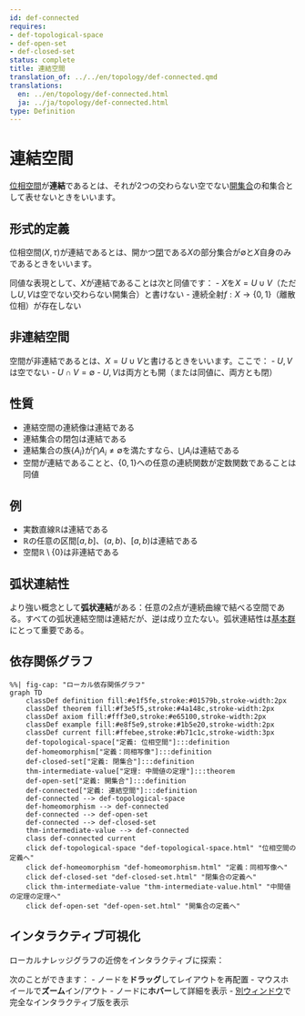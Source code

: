 ```yaml
---
id: def-connected
requires:
- def-topological-space
- def-open-set
- def-closed-set
status: complete
title: 連結空間
translation_of: ../../en/topology/def-connected.qmd
translations:
  en: ../en/topology/def-connected.html
  ja: ../ja/topology/def-connected.html
type: Definition
---
```


# 連結空間 {#def-connected}

[位相空間](def-topological-space.qmd)が**連結**であるとは、それが2つの交わらない空でない[開集合](def-open-set.qmd)の和集合として表せないときをいいます。

## 形式的定義

位相空間$(X, \tau)$が連結であるとは、開かつ[閉](def-closed-set.qmd)である$X$の部分集合が$\emptyset$と$X$自身のみであるときをいいます。

同値な表現として、$X$が連結であることは次と同値です：
- $X$を$X = U \cup V$（ただし$U, V$は空でない交わらない開集合）と書けない
- 連続全射$f: X \to \{0, 1\}$（離散位相）が存在しない

## 非連結空間

空間が非連結であるとは、$X = U \cup V$と書けるときをいいます。ここで：
- $U, V$は空でない
- $U \cap V = \emptyset$
- $U, V$は両方とも開（または同値に、両方とも閉）

## 性質

- 連結空間の連続像は連結である
- 連結集合の閉包は連結である
- 連結集合の族$\{A_i\}$が$\bigcap A_i \neq \emptyset$を満たすなら、$\bigcup A_i$は連結である
- 空間が連結であることと、$\{0, 1\}$への任意の連続関数が定数関数であることは同値

## 例

- 実数直線$\mathbb{R}$は連結である
- $\mathbb{R}$の任意の区間$[a, b]$、$(a, b)$、$[a, b)$は連結である
- 空間$\mathbb{R} \setminus \{0\}$は非連結である

## 弧状連結性

より強い概念として**弧状連結**がある：任意の2点が連続曲線で結べる空間である。すべての弧状連結空間は連結だが、逆は成り立たない。弧状連結性は[基本群](def-fundamental-group.qmd)にとって重要である。

## 依存関係グラフ

```mermaid
%%| fig-cap: "ローカル依存関係グラフ"
graph TD
    classDef definition fill:#e1f5fe,stroke:#01579b,stroke-width:2px
    classDef theorem fill:#f3e5f5,stroke:#4a148c,stroke-width:2px
    classDef axiom fill:#fff3e0,stroke:#e65100,stroke-width:2px
    classDef example fill:#e8f5e9,stroke:#1b5e20,stroke-width:2px
    classDef current fill:#ffebee,stroke:#b71c1c,stroke-width:3px
    def-topological-space["定義: 位相空間"]:::definition
    def-homeomorphism["定義：同相写像"]:::definition
    def-closed-set["定義: 閉集合"]:::definition
    thm-intermediate-value["定理: 中間値の定理"]:::theorem
    def-open-set["定義: 開集合"]:::definition
    def-connected["定義: 連結空間"]:::definition
    def-connected --> def-topological-space
    def-homeomorphism --> def-connected
    def-connected --> def-open-set
    def-connected --> def-closed-set
    thm-intermediate-value --> def-connected
    class def-connected current
    click def-topological-space "def-topological-space.html" "位相空間の定義へ"
    click def-homeomorphism "def-homeomorphism.html" "定義：同相写像へ"
    click def-closed-set "def-closed-set.html" "閉集合の定義へ"
    click thm-intermediate-value "thm-intermediate-value.html" "中間値の定理の定理へ"
    click def-open-set "def-open-set.html" "開集合の定義へ"
```

## インタラクティブ可視化

ローカルナレッジグラフの近傍をインタラクティブに探索：

::: {.graph-viz data-id="def-connected" data-width="700" data-height="500"}
:::

次のことができます：
- ノードを**ドラッグ**してレイアウトを再配置
- マウスホイールで**ズーム**イン/アウト
- ノードに**ホバー**して詳細を表示
- [別ウィンドウ](../../output/interactive/ja/def-connected.html){target="_blank"}で完全なインタラクティブ版を表示
